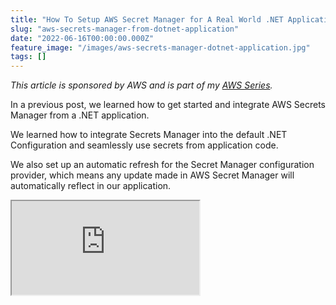 ```yaml
---
title: "How To Setup AWS Secret Manager for A Real World .NET Application"
slug: "aws-secrets-manager-from-dotnet-application"
date: "2022-06-16T00:00:00.000Z"
feature_image: "/images/aws-secrets-manager-dotnet-application.jpg"
tags: []
---
```


_This article is sponsored by AWS and is part of my [AWS Series](__GHOST_URL__/tag/aws/)._

In a previous post, we learned how to get started and integrate AWS Secrets Manager from a .NET application.

We learned how to integrate Secrets Manager into the default .NET Configuration and seamlessly use secrets from application code.

We also set up an automatic refresh for the Secret Manager configuration provider, which means any update made in AWS Secret Manager will automatically reflect in our application.

<iframe src="https://www.youtube.com/embed/bBMSL4vInYU" />

However, one limitation with the setup is that the .NET application gets all the Secrets in the Secret Manager on application start.

Now in cases where you have only one application in your AWS Infrastructure, this might work fine. However, that is not usually the case.

We have multiple applications running in our AWS account, and at times we have applications configured for different environments/stages in the same account - like Dev, Test, etc. In these scenarios, _**we want our application to pull down and sync only the Secrets that are relevant to that application**_.

In this post, let’s explore how we can update our .NET application and how we organize Secrets so that the application gets only relevant Secrets from AWS Secret Manager.

Organizing Secrets in AWS Secrets Manager
-----------------------------------------

Secrets can be unique to an application or shared across multiple or a group of applications. To ensure applications retrieve only the relevant Secrets, we need to group them based on applications.

👉 Instead of having the Secret Names as `WeatherForecast__Count` and `WeatherForecast__Api`, we can prefix them with the Environment/Stage the applications are running and the application name.

E.g., if the application runs in the Test environment, we can name the Count property as `Test/WeatherApp/WeatherForecast_Count` → _Test_ stands for the environment and _WeatherApp_ for the application name.

👉 For Secrets shared across applications, instead of duplicating them per application, we can create a shared group name and have all the shared Secrets in there.

E.g., if the _ApiKey_ is shared across multiple applications, we can have the Secret Name as `Test/Shared/WeatherForecast_ApiKey` → _Test_ stands for the environment and _Shared_ for the shared group name.

![Secrets Manager shows the Count and ApiKey secrets organized based on the environment and application. It shows two sets of values for the Test and Prod environment group by application-specific and shared groups. ](/images/aws-secrets-manager-organize-secrets.jpg)

Filtering Secrets in .NET Application
-------------------------------------

Our application code, on startup, still pulls down all the Secrets in the Secrets Manager.

✅Let’s update the .NET app startup code to filter out the Secrets that are not relevant.

[

How Best To Secure Secrets When Building .NET Applications on AWS

Learn how to get started with using AWS Secrets Manager using a .NET Application. We will learn to connect to Secrets Manager from .NET using the client SDK and retrieve secrets. We will also see how to integrate Secrets Manager into built-in .NET Configuration and seamlessly use secrets from our ap

![](/images/favicon.ico)Rahul NathRahul Pulikkot Nath

![](/images/secure-padlock.jpg)

](__GHOST_URL__/blog/aws-secrets-manager)

Based on the above convention of names, our WeatherAPI application needs all Secrets under the `WeatherApp` and the `Shared` group in the Secrets Manager. Let’s define this list as the `allowedPrefix` string array.

Based on the environment (`EnvironmentName`), the allowedPrefix is set as shown below.

    var allowedPrefix = new [] 
    {
      $ "{builder.Environment.EnvironmentName}/WeatherApp/",
      $ "{builder.Environment.EnvironmentName}/Shared/"
    };
    

The `AddSecretsManager` extension method we use in the [previous post](__GHOST_URL__/blog/aws-secrets-manager/), to integrate AWS Secrets Manager with the .NET built-in configuration provider, allows to set a `SecretFilter`. The filter property takes in a function that determines whether or not to retrieve a secret.

We only want to retrieve the secret if the name starts with any of the values in the `allowedPrefix` list. When the application runs and initializes the .NET Configuration provider, it will first get all the Secret Names (names only) from the AWS Secrets Manager and enumerates that list to filter out using the `SecretFilter` function set below.

It passes each `SecretListEntry` to the function and checks if it needs to retrieve it or not.

    options.SecretFilter = secret => allowedPrefix.Any(allowed => secret.Name.StartsWith(allowed));
    

### Mapping Secret Manager Keys To .NET Configuration

Since the names in the Secret Manager have the environment and the application name prefixed, we must remove it first to map it to the .NET configuration object. We can update our `KeyGenerator` function to do this.

    options.KeyGenerator = (_, name) =>
    {
        var prefix = allowedPrefix.First(name.StartsWith);
        return name
            .Substring(prefix.Length)
            .Replace("__", ":");
    };
    

The function takes in the secret name and finds the matching prefix from the `allowedPrefix` list. Once identified, it trims out the prefix and replaces any double underscores (\_\_) as a colon (:). It is the convention used by .NET Configuration to map hierarchical configuration objects.

Below is the complete code for the AWS Secret Manager integration with .NET Configuration.

    var allowedPrefix = new[]
    {
        $"{builder.Environment.EnvironmentName}/WeatherApp/",
        $"{builder.Environment.EnvironmentName}/Shared/"
    };
    builder.Configuration.AddSecretsManager(configurator: options =>
    {
        options.PollingInterval = TimeSpan.FromMinutes(30);
        options.KeyGenerator = (_, name) =>
        {
            var prefix = allowedPrefix.First(name.StartsWith);
            return name
                .Substring(prefix.Length)
                .Replace("__", ":");
        };
        options.SecretFilter = 
            secret => allowedPrefix
                .Any(allowed => secret.Name.StartsWith(allowed));
    });
    

With the above configuration setup, the application retrieves only the required secrets. It also automatically refreshes them regularly to keep the values in sync.